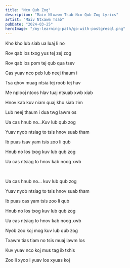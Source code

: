 ```yaml
---
title: "Nco Qub Zog"
description: "Maiv Ntxawm Tsab Nco Qub Zog Lyrics"
artist: "Maiv Ntxawm Tsab"
pubDate: "2024-03-25"
heroImage: "/my-learning-path/go-with-postgresql.png"
---
```


Kho kho lub siab ua luaj li no

Rov qab los txog yus tej zej zog

Rov qab los pom tej qub qua tsev

Cas yuav nco peb lub neej thaum i

Tsa qhov muag ntsia tej roob tej hav

Me nplooj ntoos hlav tuaj ntsuab xwb xiab

Hnov kab kuv niam quaj kho siab zim

Lub neej thaum i dua twg lawm os

Ua cas hnub no...Kuv lub qub zog

Yuav nyob ntsiag to tsis hnov suab tham

Ib puas tsav yam tsis zoo li qub

Hnub no los txog kuv lub qub zog

Ua cas ntsiag to hnov kab noog xwb

<br />

Ua cas hnub no... kuv lub qub zog

Yuav nyob ntsiag to tsis hnov suab tham

Ib puas cas yam tsis zoo li qub

Hnub no los txog kuv lub qub zog

Ua cas ntsiag to hnov kab noog xwb

Nyob zoo koj mog kuv lub qub zog

Txawm tias tiam no tsis muaj lawm los

Kuv yuav nco koj mus tag ib txhis

Zoo li xyoo i yuav los xyuas koj
